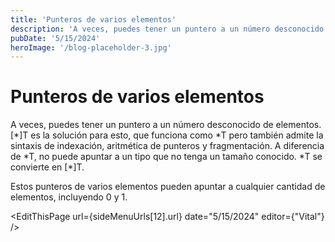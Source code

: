 ```yaml
---
title: 'Punteros de varios elementos'
description: 'A veces, puedes tener un puntero a un número desconocido de elementos. [*]T es la solución para esto, que funciona como *T pero también admite la sintaxis de indexación, aritmética de punteros y fragmentación. A diferencia de *T, no puede apuntar a un tipo que no tenga un tamaño conocido. *T se convierte en [*]T.'
pubDate: '5/15/2024'
heroImage: '/blog-placeholder-3.jpg'
---
```



<div class="flex flex-col gap-y-5 text-white py-8">
<h1 class="text-white py-8">Punteros de varios elementos</h1>

A veces, puedes tener un puntero a un número desconocido de elementos. <span class="bg-gray-800 rounded-md px-2 text-purple-400">[*]T</span> es la solución para esto, que funciona como <span class="bg-gray-800 rounded-md px-2 text-purple-400">*T</span> pero también admite la sintaxis de indexación, aritmética de punteros y fragmentación. A diferencia de <span class="bg-gray-800 rounded-md px-2 text-purple-400">*T</span>, no puede apuntar a un tipo que no tenga un tamaño conocido. <span class="bg-gray-800 rounded-md px-2 text-purple-400">\*T</span> se convierte en <span class="bg-gray-800 rounded-md px-2 text-purple-400">[\*]T</span>.

Estos punteros de varios elementos pueden apuntar a cualquier cantidad de elementos, incluyendo 0 y 1.

<EditThisPage  url={sideMenuUrls[12].url} date="5/15/2024" editor={"Vital"} />

<div class="flex w-full justify-between space-x-8 place-content-center">
    <NextButton text={sideMenuUrls[11].label} subText="Anterior" isRight={false} url={sideMenuUrls[11].url}/>
    <NextButton text={sideMenuUrls[13].label} subText="Siguiente" isRight={true} url={sideMenuUrls[13].url}/>
</div>
</div>
